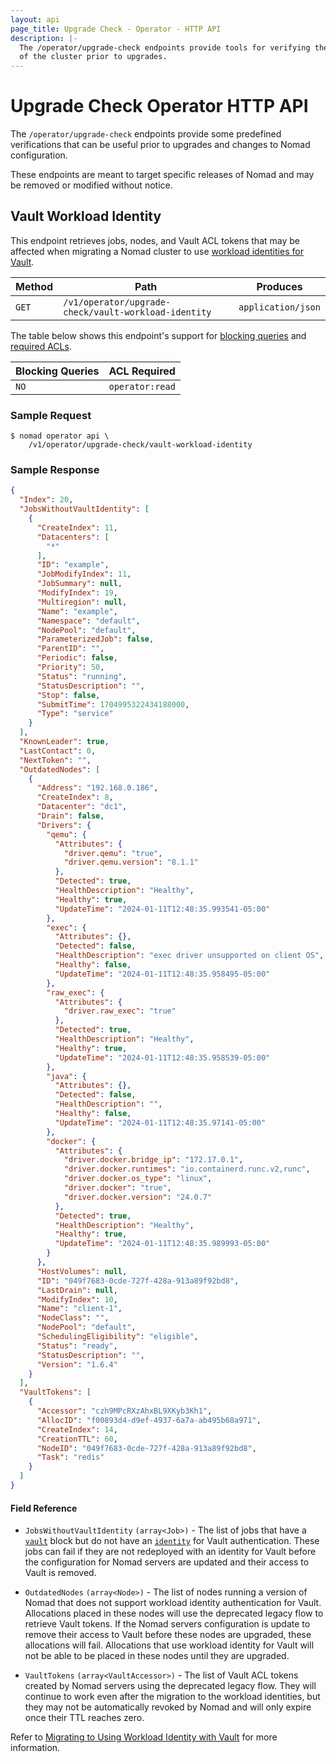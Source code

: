 ```yaml
---
layout: api
page_title: Upgrade Check - Operator - HTTP API
description: |-
  The /operator/upgrade-check endpoints provide tools for verifying the state
  of the cluster prior to upgrades.
---
```


# Upgrade Check Operator HTTP API

The `/operator/upgrade-check` endpoints provide some predefined verifications
that can be useful prior to upgrades and changes to Nomad configuration.

<Note>

These endpoints are meant to target specific releases of Nomad and may be
removed or modified without notice.

</Note>

## Vault Workload Identity

This endpoint retrieves jobs, nodes, and Vault ACL tokens that may be affected
when migrating a Nomad cluster to use [workload identities for
Vault][nomad_acl_vault_wid].

| Method | Path                                                 | Produces           |
| ------ | ---------------------------------------------------- | ------------------ |
| `GET`  | `/v1/operator/upgrade-check/vault-workload-identity` | `application/json` |

The table below shows this endpoint's support for
[blocking queries](/nomad/api-docs#blocking-queries) and
[required ACLs](/nomad/api-docs#acls).

| Blocking Queries | ACL Required    |
| ---------------- | --------------- |
| `NO`             | `operator:read` |

### Sample Request

```shell-session
$ nomad operator api \
    /v1/operator/upgrade-check/vault-workload-identity
```

### Sample Response

```json
{
  "Index": 20,
  "JobsWithoutVaultIdentity": [
    {
      "CreateIndex": 11,
      "Datacenters": [
        "*"
      ],
      "ID": "example",
      "JobModifyIndex": 11,
      "JobSummary": null,
      "ModifyIndex": 19,
      "Multiregion": null,
      "Name": "example",
      "Namespace": "default",
      "NodePool": "default",
      "ParameterizedJob": false,
      "ParentID": "",
      "Periodic": false,
      "Priority": 50,
      "Status": "running",
      "StatusDescription": "",
      "Stop": false,
      "SubmitTime": 1704995322434188000,
      "Type": "service"
    }
  ],
  "KnownLeader": true,
  "LastContact": 0,
  "NextToken": "",
  "OutdatedNodes": [
    {
      "Address": "192.168.0.186",
      "CreateIndex": 8,
      "Datacenter": "dc1",
      "Drain": false,
      "Drivers": {
        "qemu": {
          "Attributes": {
            "driver.qemu": "true",
            "driver.qemu.version": "8.1.1"
          },
          "Detected": true,
          "HealthDescription": "Healthy",
          "Healthy": true,
          "UpdateTime": "2024-01-11T12:48:35.993541-05:00"
        },
        "exec": {
          "Attributes": {},
          "Detected": false,
          "HealthDescription": "exec driver unsupported on client OS",
          "Healthy": false,
          "UpdateTime": "2024-01-11T12:48:35.958495-05:00"
        },
        "raw_exec": {
          "Attributes": {
            "driver.raw_exec": "true"
          },
          "Detected": true,
          "HealthDescription": "Healthy",
          "Healthy": true,
          "UpdateTime": "2024-01-11T12:48:35.958539-05:00"
        },
        "java": {
          "Attributes": {},
          "Detected": false,
          "HealthDescription": "",
          "Healthy": false,
          "UpdateTime": "2024-01-11T12:48:35.97141-05:00"
        },
        "docker": {
          "Attributes": {
            "driver.docker.bridge_ip": "172.17.0.1",
            "driver.docker.runtimes": "io.containerd.runc.v2,runc",
            "driver.docker.os_type": "linux",
            "driver.docker": "true",
            "driver.docker.version": "24.0.7"
          },
          "Detected": true,
          "HealthDescription": "Healthy",
          "Healthy": true,
          "UpdateTime": "2024-01-11T12:48:35.989993-05:00"
        }
      },
      "HostVolumes": null,
      "ID": "049f7683-0cde-727f-428a-913a89f92bd8",
      "LastDrain": null,
      "ModifyIndex": 10,
      "Name": "client-1",
      "NodeClass": "",
      "NodePool": "default",
      "SchedulingEligibility": "eligible",
      "Status": "ready",
      "StatusDescription": "",
      "Version": "1.6.4"
    }
  ],
  "VaultTokens": [
    {
      "Accessor": "czh9MPcRXzAhxBL9XKyb3Kh1",
      "AllocID": "f00893d4-d9ef-4937-6a7a-ab495b68a971",
      "CreateIndex": 14,
      "CreationTTL": 60,
      "NodeID": "049f7683-0cde-727f-428a-913a89f92bd8",
      "Task": "redis"
    }
  ]
}
```

#### Field Reference

- `JobsWithoutVaultIdentity` `(array<Job>)` - The list of jobs that have a
  [`vault`][] block but do not have an [`identity`][] for Vault
  authentication. These jobs can fail if they are not redeployed with an
  identity for Vault before the configuration for Nomad servers are updated and
  their access to Vault is removed.

- `OutdatedNodes` `(array<Node>)` - The list of nodes running a version of
  Nomad that does not support workload identity authentication for Vault.
  Allocations placed in these nodes will use the deprecated legacy flow to
  retrieve Vault tokens. If the Nomad servers configuration is update to remove
  their access to Vault before these nodes are upgraded, these allocations will
  fail. Allocations that use workload identity for Vault will not be able to be
  placed in these nodes until they are upgraded.

- `VaultTokens` `(array<VaultAccessor>)` - The list of Vault ACL tokens created
  by Nomad servers using the deprecated legacy flow. They will continue to work
  even after the migration to the workload identities, but they may not be
  automatically revoked by Nomad and will only expire once their TTL reaches
  zero.

Refer to [Migrating to Using Workload Identity with
Vault][nomad_acl_vault_wid_migrate] for more information.

[`identity`]: /nomad/docs/job-specification/identity
[`vault`]: /nomad/docs/job-specification/vault
[nomad_acl_vault_wid]: /nomad/docs/integrations/vault/acl#nomad-workload-identities
[nomad_acl_vault_wid_migrate]: /nomad/docs/integrations/vault/acl#migrating-to-using-workload-identity-with-vault
